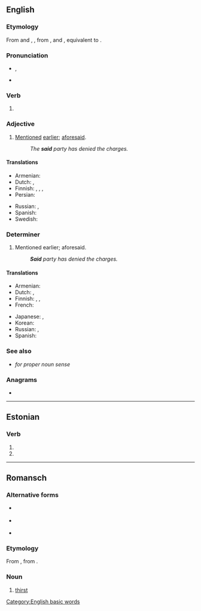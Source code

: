 {{also|sáið|Said|Saïd|Säid}}
==English==

===Etymology===
From {{inh|en|enm|seide|pos=preterite}} and {{m|enm|seid}}, {{m|enm|iseid|pos=past participle}}, from {{inh|en|ang|sǣde}}, {{m|ang|sæġde|pos=preterite}} and {{m|ang|ġesæġd|pos=past participle}}, equivalent to {{suffix|en|say|ed}}.

===Pronunciation===
* {{enPR|sĕd}}, {{audio-IPA|en|en-us-said.ogg|/sɛd/|dial=US}}
* {{rhymes|en|ɛd}}

===Verb===
{{head|en|verb form}}

# {{en-past of|say}}

===Adjective===
{{en-adj|-}}

# [[mentioned|Mentioned]] [[earlier]]; [[aforesaid]].
#: ''The '''said''' party has denied the charges.''

====Translations====
{{trans-top|mentioned earlier}}
* Armenian: {{t|hy|նշված}}
* Dutch: {{t|nl|in kwestie}}, {{t+|nl|desbetreffend}}
* Finnish: {{t+|fi|samainen}}, {{t|fi|[[kyseessä]] [[olla|oleva]]}}, {{t|fi|[[edellä]] [[mainittu]]}}, {{t+|fi|kyseinen}}
* Persian: {{t+|fa|مذکور|tr=mazkur|sc=fa-Arab}}
{{trans-mid}}
* Russian: {{t+|ru|упомя́нутый}}, {{t+|ru|ска́занный}} {{qualifier|that was said}}
* Spanish: {{t+|es|dicho}}
* Swedish: {{t+|sv|i fråga}}
{{trans-bottom}}

===Determiner===
{{en-det}}

# Mentioned earlier; aforesaid.
#: '''''Said''' party has denied the charges.''

====Translations====
{{trans-top|mentioned earlier}}
* Armenian: {{t|hy|նշված}}
* Dutch: {{t|nl|in kwestie}}, {{t+|nl|desbetreffend}}
* Finnish: {{t+|fi|samainen}}, {{t|fi|[[kyseessä]] [[olla|oleva]]}}, {{t|fi|[[edellä]] [[mainittu]]}}
* French: {{t+|fr|ledit}}
{{trans-mid}}
* Japanese: {{t|ja|前記|tr=zenki}}, {{t+|ja|該|tr=gai}}
* Korean: {{t+|ko|상기}}
* Russian: {{t+|ru|вышеупомя́нутый}}, {{t+|ru|вышеука́занный}}
* Spanish: {{t+|es|dicho}}
{{trans-bottom}}

===See also===
* {{l|en|Said}} ''for proper noun sense''

===Anagrams===
* {{anagrams|en|a=adis|AIDS|Aids|Dais|IADS|IADs|aids|dais|daïs|sadi|sida}}

[[Category:English basic words]]

----

==Estonian==

===Verb===
{{head|et|verb form}}

# {{et-verb form of|p=2s|m=past|saama}}
# {{et-verb form of|p=3p|m=past|saama}}

----

==Romansch==

===Alternative forms===
* {{q|Sursilvan}} {{l|rm|seit}}
* {{q|Sutsilvan}} {{l|rm|set}}
* {{q|Surmiran}} {{l|rm|seid}}

===Etymology===
From {{der|rm|la|sitis}}, from {{der|rm|ine-pro|*dʰgʷʰítis||perishing, decrease}}.

===Noun===
{{head|rm|noun|g=f}}

# {{lb|rm|Rumantsch Grischun|Puter|Vallader}} [[thirst]]